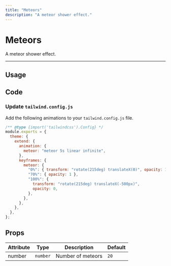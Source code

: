 ```yaml
---
title: "Meteors"
description: "A meteor shower effect."
---
```


# Meteors

A meteor shower effect.

---

## Usage

<ComponentPreview name="meteors-demo" />

## Code

<ComponentPreview showPreview={false} name="meteors" />

### Update `tailwind.config.js`

Add the following animations to your `tailwind.config.js` file.

```js {5-17}
/** @type {import('tailwindcss').Config} */
module.exports = {
  theme: {
    extend: {
      animation: {
        meteor: "meteor 5s linear infinite",
      },
      keyframes: {
        meteor: {
          "0%": { transform: "rotate(215deg) translateX(0)", opacity: 1 },
          "70%": { opacity: 1 },
          "100%": {
            transform: "rotate(215deg) translateX(-500px)",
            opacity: 0,
          },
        },
      },
    },
  },
};
```

## Props

| Attribute | Type     | Description       | Default |
| --------- | -------- | ----------------- | ------- |
| number    | `number` | Number of meteors | `20`    |
